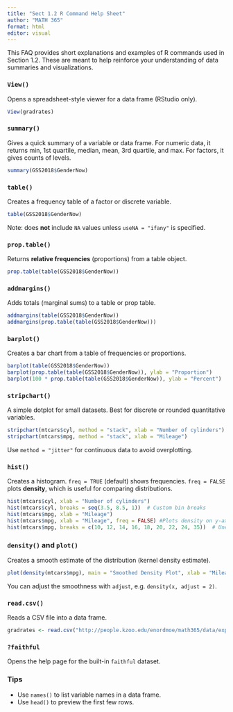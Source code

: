 ```yaml
---
title: "Sect 1.2 R Command Help Sheet"
author: "MATH 365"
format: html
editor: visual
---
```


This FAQ provides short explanations and examples of R commands used in Section 1.2. These are meant to help reinforce your understanding of data summaries and visualizations.

### `View()`

Opens a spreadsheet-style viewer for a data frame (RStudio only).

``` r
View(gradrates)
```

### `summary()`

Gives a quick summary of a variable or data frame. For numeric data, it returns min, 1st quartile, median, mean, 3rd quartile, and max. For factors, it gives counts of levels.

``` r
summary(GSS2018$GenderNow)
```

### `table()`

Creates a frequency table of a factor or discrete variable.

``` r
table(GSS2018$GenderNow)
```

Note: does **not** include `NA` values unless `useNA = "ifany"` is specified.

### `prop.table()`

Returns **relative frequencies** (proportions) from a table object.

``` r
prop.table(table(GSS2018$GenderNow))
```

### `addmargins()`

Adds totals (marginal sums) to a table or prop table.

``` r
addmargins(table(GSS2018$GenderNow))
addmargins(prop.table(table(GSS2018$GenderNow)))
```

### `barplot()`

Creates a bar chart from a table of frequencies or proportions.

``` r
barplot(table(GSS2018$GenderNow))
barplot(prop.table(table(GSS2018$GenderNow)), ylab = "Proportion")
barplot(100 * prop.table(table(GSS2018$GenderNow)), ylab = "Percent")
```

### `stripchart()`

A simple dotplot for small datasets. Best for discrete or rounded quantitative variables.

``` r
stripchart(mtcars$cyl, method = "stack", xlab = "Number of cylinders")
stripchart(mtcars$mpg, method = "stack", xlab = "Mileage")
```

Use `method = "jitter"` for continuous data to avoid overplotting.

### `hist()`

Creates a histogram. `freq = TRUE` (default) shows frequencies. `freq = FALSE` plots **density**, which is useful for comparing distributions.

``` r
hist(mtcars$cyl, xlab = "Number of cylinders")
hist(mtcars$cyl, breaks = seq(3.5, 8.5, 1))  # Custom bin breaks
hist(mtcars$mpg, xlab = "Mileage")
hist(mtcars$mpg, xlab = "Mileage", freq = FALSE) #Plots density on y-axis
hist(mtcars$mpg, breaks = c(10, 12, 14, 16, 18, 20, 22, 24, 35))  # Unequal widths
```

### `density()` and `plot()`

Creates a smooth estimate of the distribution (kernel density estimate).

``` r
plot(density(mtcars$mpg), main = "Smoothed Density Plot", xlab = "Mileage")
```

You can adjust the smoothness with `adjust`, e.g. `density(x, adjust = 2)`.

### `read.csv()`

Reads a CSV file into a data frame.

``` r
gradrates <- read.csv("http://people.kzoo.edu/enordmoe/math365/data/exp01-08.csv")
```

### `?faithful`

Opens the help page for the built-in `faithful` dataset.

### Tips

-   Use `names()` to list variable names in a data frame.
-   Use `head()` to preview the first few rows.
